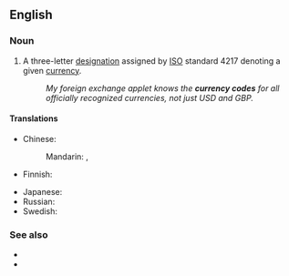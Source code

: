 {{also|currency-code}}
==English==

===Noun===
{{en-noun}}

# A three-letter [[designation]] assigned by [[ISO]] standard 4217 denoting a given [[currency]].
#: ''My foreign exchange applet knows the '''currency codes''' for all officially recognized currencies, not just USD and GBP.''

====Translations====
{{trans-top|designation denoting a currency}}
* Chinese:
*: Mandarin: {{t|cmn|貨幣代碼|sc=Hani}}, {{t|cmn|货币代码|tr=huòbì dàimǎ|sc=Hani}}
* Finnish: {{t|fi|valuuttakoodi}}
{{trans-mid}}
* Japanese: {{t|ja|通貨コード|tr=tsūka-kōdo|sc=Jpan}}
* Russian: {{t|ru|код валю́ты|m}}
* Swedish: {{t|sv|valutakod|c}}
{{trans-bottom}}

===See also===
* {{l|en|country code}}
* {{l|en|language code}}